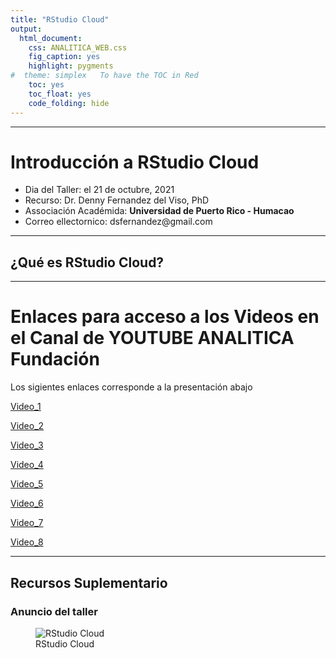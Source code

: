 ```yaml
---
title: "RStudio Cloud"
output:
  html_document:
    css: ANALITICA_WEB.css
    fig_caption: yes
    highlight: pygments
#  theme: simplex   To have the TOC in Red
    toc: yes
    toc_float: yes
    code_folding: hide
---
```


***

# Introducción a RStudio Cloud

- Dia del Taller: el 21 de octubre, 2021
- Recurso: Dr. Denny Fernandez del Viso, PhD
- Associación Académida: **Universidad de Puerto Rico - Humacao**
- Correo ellectornico: dsfernandez@gmail.com





***

## ¿Qué es RStudio Cloud?

 > 


***

# Enlaces para acceso a los Videos en el Canal de YOUTUBE ANALITICA Fundación

Los sigientes enlaces corresponde a la presentación abajo

[Video_1](https://www.youtube.com/watch?v=NXvBFr7bOnQ)

[Video_2](https://www.youtube.com/watch?v=rsxzRwTvvQs)

[Video_3](https://www.youtube.com/watch?v=cUck7JMOGmU)

[Video_4](https://www.youtube.com/watch?v=jAzX2aziBT0)

[Video_5](https://www.youtube.com/watch?v=e1ixkITcayE)

[Video_6](https://www.youtube.com/watch?v=u9PyP1ivg_U)

[Video_7](https://www.youtube.com/watch?v=oBARmpkTAag)

[Video_8](https://www.youtube.com/watch?v=YfMCKD8vXK4)

***


## Recursos Suplementario



### Anuncio del taller


![RStudio Cloud](Fliers/ANALTICA_RStudio_CLOUD.png)
